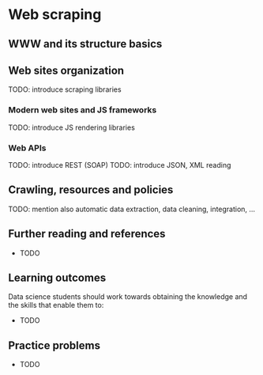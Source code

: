 # Web scraping

## WWW and its structure basics

## Web sites organization

TODO: introduce scraping libraries

### Modern web sites and JS frameworks

TODO: introduce JS rendering libraries

### Web APIs

TODO: introduce REST (SOAP)
TODO: introduce JSON, XML reading

## Crawling, resources and policies

TODO: mention also automatic data extraction, data cleaning, integration, ...

## Further reading and references

* TODO

## Learning outcomes

Data science students should work towards obtaining the knowledge and the skills that enable them to:

* TODO

## Practice problems

* TODO


